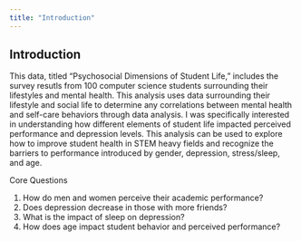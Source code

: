 ```yaml
---
title: "Introduction"
---
```


## Introduction

This data, titled "Psychosocial Dimensions of Student Life," includes the survey resutls from 100 computer science students surrounding their lifestyles and mental health. This analysis uses data surrounding their lifestyle and social life to determine any correlations between mental health and self-care behaviors through data analysis. I was specifically interested in understanding how different elements of student life impacted perceived performance and depression levels. This analysis can be used to explore how to improve student health in STEM heavy fields and recognize the barriers to performance introduced by gender, depression, stress/sleep, and age.

Core Questions

1.  How do men and women perceive their academic performance?
2.  Does depression decrease in those with more friends?
3.  What is the impact of sleep on depression?
4.  How does age impact student behavior and perceived performance?

## 
